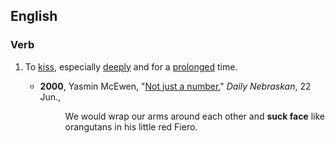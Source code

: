 ==English==

===Verb===
{{en-verb|inf=[[to]] [[suck]] [[face]]|sucks face|sucking face|sucked face}}

# {{idiom}} To [[kiss]], especially [[deeply]] and for a [[prolong]]ed time.
#*'''2000''', Yasmin McEwen, "[http://media.www.dailynebraskan.com/media/storage/paper857/news/2000/06/22/Opinion/Not-Just.A.Number-1732974.shtml?sourcedomain=www.dailynebraskan.com&MIIHost=media.collegepublisher.com Not just a number]," ''Daily Nebraskan'', 22 Jun.,
#*:We would wrap our arms around each other and '''suck face''' like orangutans in his little red Fiero.